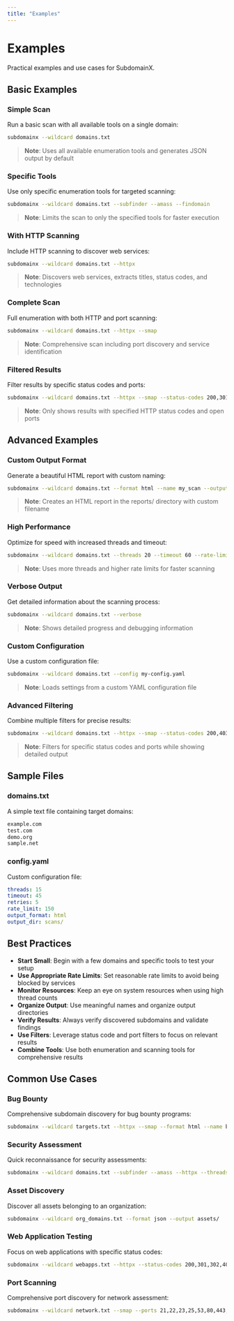 ```yaml
---
title: "Examples"
---
```


# Examples

Practical examples and use cases for SubdomainX.

## Basic Examples

### Simple Scan

Run a basic scan with all available tools on a single domain:

```bash
subdomainx --wildcard domains.txt
```

> **Note**: Uses all available enumeration tools and generates JSON output by default

### Specific Tools

Use only specific enumeration tools for targeted scanning:

```bash
subdomainx --wildcard domains.txt --subfinder --amass --findomain
```

> **Note**: Limits the scan to only the specified tools for faster execution

### With HTTP Scanning

Include HTTP scanning to discover web services:

```bash
subdomainx --wildcard domains.txt --httpx
```

> **Note**: Discovers web services, extracts titles, status codes, and technologies

### Complete Scan

Full enumeration with both HTTP and port scanning:

```bash
subdomainx --wildcard domains.txt --httpx --smap
```

> **Note**: Comprehensive scan including port discovery and service identification

### Filtered Results

Filter results by specific status codes and ports:

```bash
subdomainx --wildcard domains.txt --httpx --smap --status-codes 200,301,302 --ports 80,443,8080
```

> **Note**: Only shows results with specified HTTP status codes and open ports

## Advanced Examples

### Custom Output Format

Generate a beautiful HTML report with custom naming:

```bash
subdomainx --wildcard domains.txt --format html --name my_scan --output reports/
```

> **Note**: Creates an HTML report in the reports/ directory with custom filename

### High Performance

Optimize for speed with increased threads and timeout:

```bash
subdomainx --wildcard domains.txt --threads 20 --timeout 60 --rate-limit 200
```

> **Note**: Uses more threads and higher rate limits for faster scanning

### Verbose Output

Get detailed information about the scanning process:

```bash
subdomainx --wildcard domains.txt --verbose
```

> **Note**: Shows detailed progress and debugging information

### Custom Configuration

Use a custom configuration file:

```bash
subdomainx --wildcard domains.txt --config my-config.yaml
```

> **Note**: Loads settings from a custom YAML configuration file

### Advanced Filtering

Combine multiple filters for precise results:

```bash
subdomainx --wildcard domains.txt --httpx --smap --status-codes 200,403 --ports 80,443,8080,8443 --verbose
```

> **Note**: Filters for specific status codes and ports while showing detailed output

## Sample Files

### domains.txt

A simple text file containing target domains:

```txt
example.com
test.com
demo.org
sample.net
```

### config.yaml

Custom configuration file:

```yaml
threads: 15
timeout: 45
retries: 5
rate_limit: 150
output_format: html
output_dir: scans/
```

## Best Practices

- **Start Small**: Begin with a few domains and specific tools to test your setup
- **Use Appropriate Rate Limits**: Set reasonable rate limits to avoid being blocked by services
- **Monitor Resources**: Keep an eye on system resources when using high thread counts
- **Organize Output**: Use meaningful names and organize output directories
- **Verify Results**: Always verify discovered subdomains and validate findings
- **Use Filters**: Leverage status code and port filters to focus on relevant results
- **Combine Tools**: Use both enumeration and scanning tools for comprehensive results

## Common Use Cases

### Bug Bounty

Comprehensive subdomain discovery for bug bounty programs:

```bash
subdomainx --wildcard targets.txt --httpx --smap --format html --name bugbounty_scan
```

### Security Assessment

Quick reconnaissance for security assessments:

```bash
subdomainx --wildcard domains.txt --subfinder --amass --httpx --threads 10
```

### Asset Discovery

Discover all assets belonging to an organization:

```bash
subdomainx --wildcard org_domains.txt --format json --output assets/
```

### Web Application Testing

Focus on web applications with specific status codes:

```bash
subdomainx --wildcard webapps.txt --httpx --status-codes 200,301,302,403 --format html --name webapp_scan
```

### Port Scanning

Comprehensive port discovery for network assessment:

```bash
subdomainx --wildcard network.txt --smap --ports 21,22,23,25,53,80,443,8080 --verbose
```
